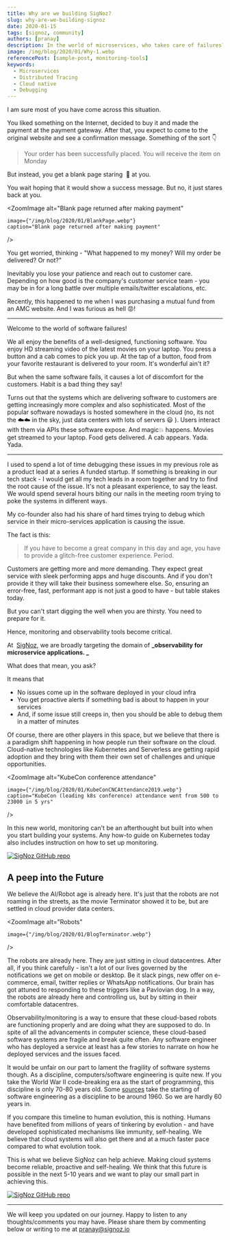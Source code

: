 ```yaml
---
title: Why are we building SigNoz?
slug: why-are-we-building-signoz
date: 2020-01-15
tags: [signoz, community]
authors: [pranay]
description: In the world of microservices, who takes care of failures? How do you solve availability and performance issues quickly in your production environment. For a modern-day distributed system, observability needs to be built within the system. And, SigNoz attempts to bring you the best open-source observability stack for your distributed system.
image: /img/blog/2020/01/Why-1.webp
referencePost: [sample-post, monitoring-tools]
keywords:
  - Microservices
  - Distributed Tracing
  - Cloud native
  - Debugging
---
```






I am sure most of you have come across this situation.

You liked something on the Internet, decided to buy it and made the payment at the payment gateway. After that, you expect to come to the original website and see a confirmation message. Something of the sort 👇

> Your order has been successfully placed. You will receive the item on Monday

But instead, you get a blank page staring  👀 at you.

You wait hoping that it would show a success message. But no, it just stares back at you.



<ZoomImage
    alt="Blank page returned after making payment"
    
    image={"/img/blog/2020/01/BlankPage.webp"}
    caption="Blank page returned after making payment"
    
/>

You get worried, thinking - "What happened to my money? Will my order be delivered? Or not?"

Inevitably you lose your patience and reach out to customer care. Depending on how good is the company's customer service team - you may be in for a long battle over multiple emails/twitter escalations, etc.

Recently, this happened to me when I was purchasing a mutual fund from an AMC website. And I was furious as hell 😡!

---

Welcome to the world of software failures!

We all enjoy the benefits of a well-designed, functioning software. You enjoy HD streaming video of the latest movies on your laptop. You press a button and a cab comes to pick you up. At the tap of a button, food from your favorite restaurant is delivered to your room. It's wonderful ain't it?

But when the same software fails, it causes a lot of discomfort for the customers. Habit is a bad thing they say!

Turns out that the systems which are delivering software to customers are getting increasingly more complex and also sophisticated. Most of the popular software nowadays is hosted somewhere in the cloud (no, its not the ☁️☁️ in the sky, just data centers with lots of servers 😃 ). Users interact with them via APIs these software expose. And magic💥 happens. Movies get streamed to your laptop. Food gets delivered. A cab appears. Yada. Yada.

---

I used to spend a lot of time debugging these issues in my previous role as a product lead at a series A funded startup. If something is breaking in our tech stack - I would get all my tech leads in a room together and try to find the root cause of the issue. It's not a pleasant experience, to say the least. We would spend several hours biting our nails in the meeting room trying to poke the systems in different ways.

My co-founder also had his share of hard times trying to debug which service in their micro-services application is causing the issue.

The fact is this:

> If you have to become a great company in this day and age, you have to provide a glitch-free customer experience. Period.

Customers are getting more and more demanding. They expect great service with sleek performing apps and huge discounts. And if you don't provide it they will take their business somewhere else. So, ensuring an error-free, fast, performant app is not just a good to have - but table stakes today.

But you can't start digging the well when you are thirsty. You need to prepare for it.

Hence, monitoring and observability tools become critical.

At  [SigNoz](https://signoz.io/?utm_source=blog&utm_medium=article), we are broadly targeting the domain of **_observability for microservice applications. _**

What does that mean, you ask?

It means that

- No issues come up in the software deployed in your cloud infra
- You get proactive alerts if something bad is about to happen in your services
- And, if some issue still creeps in, then you should be able to debug them in a matter of minutes

Of course, there are other players in this space, but we believe that there is a paradigm shift happening in how people run their software on the cloud. Cloud-native technologies like Kubernetes and Serverless are getting rapid adoption and they bring with them their own set of challenges and unique opportunities.

<ZoomImage
    alt="KubeCon conference attendance"
    
    image={"/img/blog/2020/01/KubeConCNCAttendance2019.webp"}
    caption="KubeCon (leading k8s conference) attendance went from 500 to 23000 in 5 yrs"
    
/>

In this new world, monitoring can't be an afterthought but built into when you start building your systems. Any how-to guide on Kubernetes today also includes instruction on how to set up monitoring.

[![SigNoz GitHub repo](/img/blog/common/signoz_github.webp)](https://github.com/SigNoz/signoz)

## A peep into the Future

We believe the AI/Robot age is already here. It's just that the robots are not roaming in the streets, as the movie Terminator showed it to be, but are settled in cloud provider data centers.

<ZoomImage
    alt="Robots"
    
    image={"/img/blog/2020/01/BlogTerminator.webp"}
    
/>

The robots are already here. They are just sitting in cloud datacentres.
After all, if you think carefully - isn't a lot of our lives governed by the notifications we get on mobile or desktop. Be it slack pings, new offer on e-commerce, email, twitter replies or WhatsApp notifications. Our brain has got attuned to responding to these triggers like a Pavlovian dog. In a way, the robots are already here and controlling us, but by sitting in their comfortable datacentres.

Observability/monitoring is a way to ensure that these cloud-based robots are functioning properly and are doing what they are supposed to do. In spite of all the advancements in computer science, these cloud-based software systems are fragile and break quite often. Any software engineer who has deployed a service at least has a few stories to narrate on how he deployed services and the issues faced.

It would be unfair on our part to lament the fragility of software systems though. As a discipline, computers/software engineering is quite new. If you take the World War II code-breaking era as the start of programming, this discipline is only 70-80 years old. Some <a href = "https://people.inf.ethz.ch/wirth/Miscellaneous/IEEE-Annals.pdf" rel="noopener noreferrer nofollow" target="_blank" >sources</a> take the starting of software engineering as a discipline to be around 1960. So we are hardly 60 years in.

If you compare this timeline to human evolution, this is nothing. Humans have benefited from millions of years of tinkering by evolution - and have developed sophisticated mechanisms like immunity, self-healing. We believe that cloud systems will also get there and at a much faster pace compared to what evolution took.

This is what we believe SigNoz can help achieve. Making cloud systems become reliable, proactive and self-healing. We think that this future is possible in the next 5-10 years and we want to play our small part in achieving this.

[![SigNoz GitHub repo](/img/blog/common/signoz_github.webp)](https://github.com/SigNoz/signoz)

---

We will keep you updated on our journey. Happy to listen to any thoughts/comments you may have. Please share them by commenting below or writing to me at pranay@signoz.io
